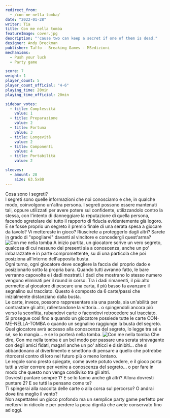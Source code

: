 ```yaml
---
redirect_from:
  - /con-me-nella-tomba/
date: "2022-01-28"
writer: Tia
title: Con me nella tomba
featureImage: cover.jpg
description: "'cause two can keep a secret if one of them is dead."
designer: Andy Breckman
publisher: Taffo - Breaking Games - MSedizioni
mechanisms:
  - Push your luck
  - Party game

score: 7
weight: 1
player_count: 5
player_count_official: "4-6"
playing_time: 20min
playing_time_official: 20min

sidebar_votes:
  - title: Complessità
    value: 1
  - title: Preparazione
    value: 2
  - title: Fortuna
    value: 3
  - title: Longevità
    value: 2
  - title: Componenti
    value: 4
  - title: Portabilità
    value: 2

sleeves:
  - amount: 28
    size: 63.5x88
---
```


<Setting>
  Cosa sono i segreti?
  <br />
  I segreti sono quelle informazioni che noi conosciamo e che, in qualche modo,
  coinvolgono un'altra persona. I segreti possono essere mantenuti tali, oppure
  utilizzati per avere potere sul confidente, utilizzandolo contro la stessa,
  con l'intento di danneggiare la reputazione di quella persona, facendo
  sgretolare del tutto il rapporto di fiducia evidentemente già logoro.
  <br />E se fosse proprio un segreto il premio finale di una serata spesa a giocare
  da tavolo? Vi mettereste in gioco? Riuscirete a proteggerlo dagli altri? Sarete
  in grado di "spogliarvi" davanti al vincitore e concedergli quest'arma?
</Setting>

<img src="./game1.jpg" alt="Con me nella tomba" />

<Rules>
  A inizio partita, un giocatore scrive un vero segreto, qualcosa di cui nessuno
  dei presenti sia a conoscenza, anche un po' imbarazzate e in parte
  compromettente, su di una particola che poi posiziona all'interno
  dell'apposita busta.
  <br />
  Ogni turno, ogni giocatore deve scegliere la faccia del proprio dado e
  posizionarlo sotto la propria bara. Quando tutti avranno fatto, le bare
  verranno capovolte e i dadi mostrati. I dadi che mostrano lo stesso numero
  vengono eliminati per il round in corso. Tra i dadi rimanenti, il più alto
  permette al giocatore di pescare una carta, il più basso fa avanzare il
  segnalino sul tracciato. Questo è composto da 6 carte/passi che inizialmente
  distanziano dalla busta.
  <br />
  Le carte, invece, possono rappresentare sia una parola, sia un'abilità per
  contrastare gli altri, rallentandone la vittoria... o spingendoli ancora più
  verso la sconfitta, rubandovi carte o facendovi retrocedere sul tracciato.
  <br />
  Si prosegue così fino a quando un giocatore possiede tutte le carte
  CON-ME-NELLA-TOMBA o quando un segnalino raggiunge la busta del segreto.
  <br />
  Quel giocatore avrà accesso alla conoscenza del segreto, lo legge tra sé e sé,
  se lo mangia... e se lo porterà nella tomba.
</Rules>

<img src="./game2.jpg" alt="Con me nella tomba" />

<Feedback>
  Che dire, Con me nella tomba è un bel modo per passare una serata stravagante
  con degli amici fidati, magari anche un po' alticci e disinibiti... che si
  abbandonano al divertimento e smettono di pensare a quello che potrebbe
  ritorcersi contro di loro nel futuro più o meno lontano.
  <br />
  Le regole sono presto spiegate, come avete potuto vedere, e il gioco porta
  tutti a voler correre per venire a conoscenza del segreto... o per fare in
  modo che questo non venga condiviso tra gli altri.
  <br />
  Dovresti puntare sempre 1? E se lo fanno anche gli altri? Allora dovresti
  puntare 2? E se tutti la pensano come te?
  <br />
  Ti spingerai alla raccolta delle carte o alla corsa sul percorso? O andrai
  dove tira meglio il vento?
  <br />
  Non aspettatevi un gioco profondo ma un semplice party game perfetto per
  mettervi in ridicolo e per perdere la poca dignità che avete conservato fino
  ad oggi.
</Feedback>

<Instagram id="CZRHy7Slkzt" />
